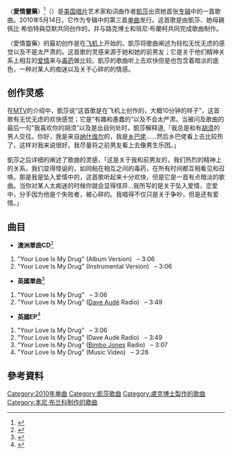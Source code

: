 {{noteTA
|G1=Music
|G2=Show
|1=zh-hans:本尼·布兰科; zh-hant:班尼·布蘭柯;
}}
{{infobox song
| name       = 愛情靈藥
| original_name = {{lang|en|"Your Love Is My Drug"}}
| cover      = Your Love Is My Drug Kesha Single.jpg
| alt        = A blond woman on the right side of the album, on the left side are the words "Ke$ha" and "Your Love Is My Drug", the bottom has blue and purple waves
| type       = single
| artist     = [[凱莎|凱莎]]
| album      = [[派對動物_(專輯)|派對動物]]
| released   = {{Start date|2010|05|14}}
| format     = {{flat list|
* [[數位音樂下載|数字下载]]
* [[CD單曲|CD單曲]]}}
| studio     = [[康威錄音室|康威錄音室]]<br />{{small|（[[好萊塢|好萊塢]]）}}
| genre      = {{hlist|[[電子流行|電子流行]]|[[流行舞曲|流行舞曲]]}}
| length     = {{duration|m=3|s=6}}
| label      = {{hlist|[[RCA唱片|RCA]]|[[索尼音樂娛樂|索尼音樂娛樂]]}}
| writer     = {{flat list|
*[[凱莎|凱莎·塞伯特]]
*{{le|佩貝·賽博特|Pebe Sebert}}
*{{le|阿莫 (音樂人)|Ammo (musician)|約書亞·科爾曼}}}}
| producer   = {{hlist|盧克博士|[[本尼·布兰科|本尼·布兰科]]|{{le|阿莫 (音樂人)|Ammo (musician)|阿莫}}}}
| chronology = [[凱莎|凱莎]]
| prev_title = [[My_First_Kiss|My First Kiss]]
| prev_year  = 2010
| next_title = [[脫掉_(凱莎單曲)|脫掉]]
| next_year  = 2010
}}

〈'''愛情靈藥'''〉<ref name="官方翻譯">{{cite web|url=https://www.sonymusic.com.tw/main/album/%E6%B4%BE%E5%B0%8D%E5%8B%95%E7%89%A9-%E6%83%A1%E5%A5%B3%E5%87%B1%E8%8E%8E-keha-88697646492|title=派對動物專輯介紹 - 惡女凱莎|accessdate=2012-10-31|work=|publisher=|date=}}{{dead link|date=2017年12月 |bot=InternetArchiveBot |fix-attempted=yes }}</ref>（{{lang-en|"Your Love Is My Drug"}}）是[[美国|美国]][[唱片|唱片]]艺术家和词曲作者[[凱莎|凱莎]]出资她首张[[专辑|专辑]]中的一首歌曲。2010年5月14日，它作为专辑中的第三首[[单曲|单曲]]发行。这首歌是由凱莎、她母親佩比·希伯特與亞默共同创作的，并与路克博士和班尼·布蘭柯共同完成歌曲制作。

〈愛情靈藥〉的最初创作是在[[飞机|飞机]]上开始的。凱莎将歌曲阐述为轻松无忧无虑的感觉以及不是太严肃的。这首歌的灵感来源于她和她的前男友；它是关于他们精神关系上相互的[[爱情|爱情]]来与[[毒药|毒药]]做比较。凱莎的歌曲听上去欢快但是也包含着暗淡的底色，一种对某人的痴迷以及关于心碎的的情感。

== 创作灵感 ==
在[[MTV|MTV]]的介绍中，凱莎说“这首歌是在飞机上创作的，大概10分钟的样子”，这首歌有无忧无虑的欢快感觉；它是“有趣和愚蠢的”以及不会太严肃。当被问及歌曲的最后一句“我喜欢你的胡须”以及是出自何处时，凱莎解释道,「我总是和有[[胡须|胡须]]的男人交往。你好，我是来自[[纳什维尔|纳什维尔]]的，我是[[乡巴佬|乡巴佬]]……然后乡巴佬看上去比较热了，这样对我来说很好。我尽量将之前男友看上去像男生乐团。」 

凱莎之后详细的阐述了歌曲的灵感，「这是关于我和前男友的，我们热烈的精神上的关系。我们显得怪诞的，如同粘在相互之间的毒药，在所有时间都互相看见和召唤。那是我是坠入爱情中的，这首歌听起来十分欢快，但是它是一首有点暗淡的歌曲。当你对某人太痴迷的时候你就会显得怪异...我所写的是关于坠入爱情，恋爱中，分手因为他是个失败者，被心碎的。我唱得不仅只是关于争吵，但是还有爱情。」

==曲目==
{{col-begin}}
{{col-2}}
*'''澳洲單曲CD'''<ref name="AusCD">{{cite web|url=http://www.musicshop.com.au/kesha-your-love-is-my-drug-cd-single.html |title=Your Love Is My Drug (Australian CD Release and Tracklisting) |publisher=Music Shop |accessdate=2010-05-21 |deadurl=yes |archiveurl=https://archive.is/20131105070034/http://www.musicshop.com.au/kesha-your-love-is-my-drug-cd-single.html |archivedate=2013-11-05 }}</ref>
#"Your Love Is My Drug" (Album Version)   – 3:06
#"Your Love Is My Drug" (Instrumental Version)   – 3:06

*'''英國單曲'''<ref name="UKSingle">{{cite web|url=http://itunes.apple.com/gb/album/your-love-is-my-drug-single/id374879127|title=Your Love Is My Drug (United Kingdom Single Tracklisting)|work=iTunes Store|publisher=Apple|accessdate=2010-06-06|archive-date=2010-11-04|archive-url=https://web.archive.org/web/20101104112342/http://itunes.apple.com/gb/album/your-love-is-my-drug-single/id374879127|dead-url=no}}</ref>
#"Your Love Is My Drug"   – 3:06
#"Your Love Is My Drug" ([[Dave_Audé|Dave Audé]] Radio)   – 3:49
{{col-2}}
*'''英國EP'''<ref name="UKEP">{{cite web|url=http://itunes.apple.com/gb/album/your-love-is-my-drug-ep/id375973704|title=Your Love Is My Drug (United Kingdom EP Tracklisting)|work=iTunes Store|publisher=Apple|accessdate=2010-06-06|archive-date=2010-06-16|archive-url=https://web.archive.org/web/20100616023904/http://itunes.apple.com/gb/album/your-love-is-my-drug-ep/id375973704|dead-url=no}}</ref>
#"Your Love Is My Drug"   – 3:06
#"Your Love Is My Drug" (Dave Audé Radio)   – 3:49
#"Your Love Is My Drug" ([[Bimbo_Jones|Bimbo Jones]] Radio)   – 3:07
#"Your Love Is My Drug" (Music Video)   – 3:28
{{col-end}}

==參考資料==
<references/>

{{凯莎歌曲}}

[[Category:2010年单曲|Category:2010年单曲]]
[[Category:凱莎歌曲|Category:凱莎歌曲]]
[[Category:盧克博士製作的歌曲|Category:盧克博士製作的歌曲]]
[[Category:本尼·布兰科制作的歌曲|Category:本尼·布兰科制作的歌曲]]